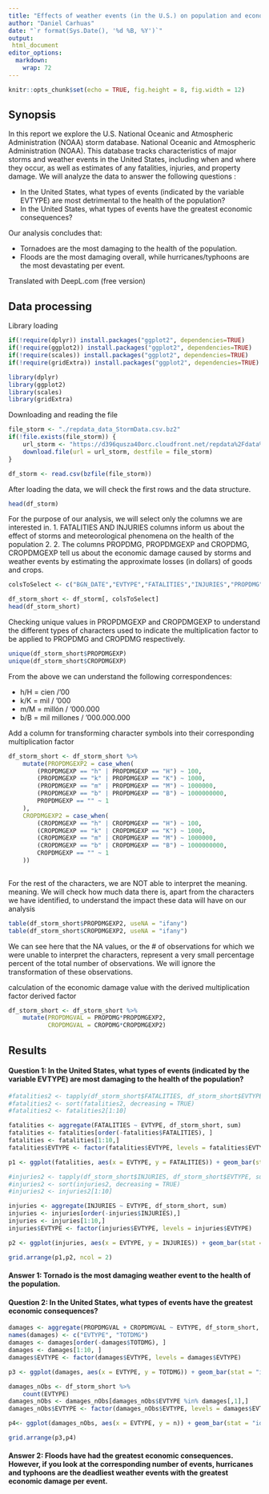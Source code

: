 ```yaml
---
title: "Effects of weather events (in the U.S.) on population and economy."
author: "Daniel Carhuas"
date: "`r format(Sys.Date(), '%d %B, %Y')`"
output: 
 html_document
editor_options: 
  markdown: 
    wrap: 72
---
```


```r
knitr::opts_chunk$set(echo = TRUE, fig.height = 8, fig.width = 12)
```

## Synopsis

In this report we explore the U.S. National Oceanic and Atmospheric Administration (NOAA) storm database.
National Oceanic and Atmospheric Administration (NOAA). This database tracks characteristics of major storms and weather events in the United States, including when and where they occur, as well as estimates of any fatalities, injuries, and property damage. We will analyze the data to answer the following questions :

* In the United States, what types of events (indicated by the variable EVTYPE) are most detrimental to the health of the population?
* In the United States, what types of events have the greatest economic consequences? 

Our analysis concludes that: 

* Tornadoes are the most damaging to the health of the population.
* Floods are the most damaging overall, while hurricanes/typhoons are the most devastating per event.

Translated with DeepL.com (free version)

 
## Data processing

Library loading
```r
if(!require(dplyr)) install.packages("ggplot2", dependencies=TRUE)
if(!require(ggplot2)) install.packages("ggplot2", dependencies=TRUE)
if(!require(scales)) install.packages("ggplot2", dependencies=TRUE)
if(!require(gridExtra)) install.packages("ggplot2", dependencies=TRUE)

library(dplyr)
library(ggplot2)
library(scales)
library(gridExtra)
```

Downloading and reading the file

```r

file_storm <- "./repdata_data_StormData.csv.bz2"
if(!file.exists(file_storm)) {
    url_storm <- "https://d396qusza40orc.cloudfront.net/repdata%2Fdata%2FStormData.csv.bz2"
    download.file(url = url_storm, destfile = file_storm)
}

df_storm <- read.csv(bzfile(file_storm))
```
After loading the data, we will check the first rows and the data structure.
```r
head(df_storm)
```
For the purpose of our analysis, we will select only the columns we are interested in. 
    1. FATALITIES AND INJURIES columns inform us about the effect of storms and meteorological phenomena on the health of the population 2. 
    2. The columns PROPDMG, PROPDMGEXP and CROPDMG, CROPDMGEXP tell us about the economic damage caused by storms and weather events by estimating the approximate losses (in dollars) of goods and crops.
    
```r
colsToSelect <- c("BGN_DATE","EVTYPE","FATALITIES","INJURIES","PROPDMG","PROPDMGEXP","CROPDMG","CROPDMGEXP")

df_storm_short <- df_storm[, colsToSelect]
head(df_storm_short)

```

Checking unique values in PROPDMGEXP and CROPDMGEXP to understand the different types of characters used to indicate the multiplication factor to be applied to PROPDMG and CROPDMG respectively.

```r
unique(df_storm_short$PROPDMGEXP)
unique(df_storm_short$CROPDMGEXP)
```
From the above we can understand the following correspondences: 

* h/H = cien /'00
* k/K = mil / '000 
* m/M = millón / '000.000
* b/B = mil millones / '000.000.000

Add a column for transforming character symbols into their corresponding
multiplication factor
```r

df_storm_short <- df_storm_short %>% 
    mutate(PROPDMGEXP2 = case_when(
        (PROPDMGEXP == "h" | PROPDMGEXP == "H") ~ 100,
        (PROPDMGEXP == "k" | PROPDMGEXP == "K") ~ 1000,
        (PROPDMGEXP == "m" | PROPDMGEXP == "M") ~ 1000000,
        (PROPDMGEXP == "b" | PROPDMGEXP == "B") ~ 1000000000,
        PROPDMGEXP == "" ~ 1
    ),
    CROPDMGEXP2 = case_when(
        (CROPDMGEXP == "h" | CROPDMGEXP == "H") ~ 100,
        (CROPDMGEXP == "k" | CROPDMGEXP == "K") ~ 1000,
        (CROPDMGEXP == "m" | CROPDMGEXP == "M") ~ 1000000,
        (CROPDMGEXP == "b" | CROPDMGEXP == "B") ~ 1000000000,
        CROPDMGEXP == "" ~ 1
    ))
       
```
For the rest of the characters, we are NOT able to interpret the meaning.
meaning. We will check how much data there is, apart from the characters we have identified, to understand the impact these data will have on our analysis

```r
table(df_storm_short$PROPDMGEXP2, useNA = "ifany")
table(df_storm_short$CROPDMGEXP2, useNA = "ifany")
```
We can see here that the NA values, or the # of observations for which we were unable to interpret the characters, represent a very small percentage percent of the total number of observations. We will ignore the transformation of these observations.

calculation of the economic damage value with the derived multiplication factor derived factor
```r

df_storm_short <- df_storm_short %>% 
    mutate(PROPDMGVAL = PROPDMG*PROPDMGEXP2,
           CROPDMGVAL = CROPDMG*CROPDMGEXP2)
```
## Results

#### Question 1: In the United States, what types of events (indicated by the variable EVTYPE) are most damaging to the health of the population?
```r

#fatalities2 <- tapply(df_storm_short$FATALITIES, df_storm_short$EVTYPE, sum)
#fatalities2 <- sort(fatalities2, decreasing = TRUE)
#fatalities2 <- fatalities2[1:10]

fatalities <- aggregate(FATALITIES ~ EVTYPE, df_storm_short, sum)
fatalities <- fatalities[order(-fatalities$FATALITIES), ]
fatalities <- fatalities[1:10,]
fatalities$EVTYPE <- factor(fatalities$EVTYPE, levels = fatalities$EVTYPE)

p1 <- ggplot(fatalities, aes(x = EVTYPE, y = FATALITIES)) + geom_bar(stat = "identity") + xlab("Event Type") + ylab("No of Fatalities") + ggtitle("Most Fatalities per Weather Event") + theme(axis.text.x = element_text(angle = 45, hjust = 1))

#injuries2 <- tapply(df_storm_short$INJURIES, df_storm_short$EVTYPE, sum)
#injuries2 <- sort(injuries2, decreasing = TRUE)
#injuries2 <- injuries2[1:10]

injuries <- aggregate(INJURIES ~ EVTYPE, df_storm_short, sum)
injuries <- injuries[order(-injuries$INJURIES),]
injuries <- injuries[1:10,]
injuries$EVTYPE <- factor(injuries$EVTYPE, levels = injuries$EVTYPE)

p2 <- ggplot(injuries, aes(x = EVTYPE, y = INJURIES)) + geom_bar(stat = "identity") + xlab("Event Type")+ ylab("No of Injuries") + ggtitle("Most Injuries per Weather Event") + theme(axis.text.x = element_text(angle = 45, hjust = 1))

grid.arrange(p1,p2, ncol = 2)

```
#### Answer 1: Tornado is the most damaging weather event to the health of the population.

#### Question 2: In the United States, what types of events have the greatest economic consequences?
```r
damages <- aggregate(PROPDMGVAL + CROPDMGVAL ~ EVTYPE, df_storm_short, sum)
names(damages) <- c("EVTYPE", "TOTDMG")
damages <- damages[order(-damages$TOTDMG), ]
damages <- damages[1:10, ]
damages$EVTYPE <- factor(damages$EVTYPE, levels = damages$EVTYPE)

p3 <- ggplot(damages, aes(x = EVTYPE, y = TOTDMG)) + geom_bar(stat = "identity") + xlab("Event Type") +  ylab("Damages $") + ggtitle("Most Damgages (in USD) per Weather Event") + theme(axis.text.x = element_text(angle = 45, hjust = 1, size = 7)) + scale_y_continuous(labels = label_number(suffix = " Bn", scale = 1e-09))

damages_nObs <- df_storm_short %>% 
    count(EVTYPE)
damages_nObs <- damages_nObs[damages_nObs$EVTYPE %in% damages[,1],]
damages_nObs$EVTYPE <- factor(damages_nObs$EVTYPE, levels = damages$EVTYPE)

p4<- ggplot(damages_nObs, aes(x = EVTYPE, y = n)) + geom_bar(stat = "identity") + geom_text(aes(label = n), vjust = -0.3, size = 3) + xlab("Event Type") + ylab("No of Events") + ggtitle("No of Events per Event Type") + theme(axis.text.x = element_text(angle = 45, hjust = 1, size = 7)) + scale_y_continuous(labels = label_number(suffix = "K", scale = 1e-03))

grid.arrange(p3,p4)
```
#### Answer 2: Floods have had the greatest economic consequences. However, if you look at the corresponding number of events, hurricanes and typhoons are the deadliest weather events with the greatest economic damage per event.